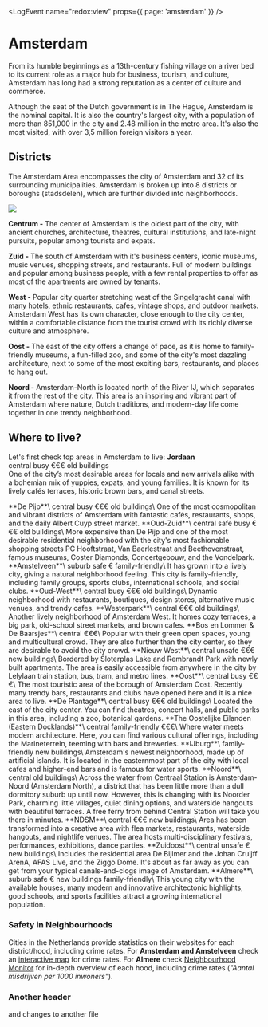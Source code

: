 
<LogEvent name="redox:view" props={{ page: 'amsterdam' }} />

[//]: <> (Section about NL RMy_VlQ9vyQ)

# Amsterdam
From its humble beginnings as a 13th-century fishing village on a river bed to its current role as a major hub for business, tourism, and culture, Amsterdam has long had a strong reputation as a center of culture and commerce.

Although the seat of the Dutch government is in The Hague, Amsterdam is the nominal capital. It is also the country's largest city, with a population of more than 851,000 in the city and 2.48 million in the metro area. It's also the most visited, with over 3,5 million foreign visitors a year.

<Youtube id="TF2qK6TX3YY" />

## Districts
The Amsterdam Area encompasses the city of Amsterdam and 32 of its surrounding
municipalities. Amsterdam is broken up into 8 districts or boroughs (stadsdelen), which are further divided into neighborhoods.

<Image src="amsterdam-districts.jpeg" />

**Centrum -** The center of Amsterdam is the oldest part of the city, with ancient churches, architecture, theatres, cultural institutions, and late-night pursuits, popular among tourists and expats.

**Zuid -** The south of Amsterdam with it's business centers, iconic museums, music venues, shopping streets, and restaurants. Full of modern buildings and popular among business people, with a few rental properties to offer as most of the apartments are owned by tenants.

**West -** Popular city quarter stretching west of the Singelgracht canal with many hotels, ethnic restaurants, cafes, vintage shops, and outdoor markets. Amsterdam West has its own character, close enough to the city center, within a comfortable distance from the tourist crowd with its richly diverse culture and atmosphere. 

**Oost -** The east of the city offers a change of pace, as it is home to family-friendly museums, a fun-filled zoo, and some of the city's most dazzling architecture, next to some of the most exciting bars, restaurants, and places to hang out.

**Noord -** Amsterdam-North is located north of the River IJ, which separates it from the rest of the city. This area is an inspiring and vibrant part of Amsterdam where nature, Dutch traditions, and modern-day life come together in one trendy neighborhood.

## Where to live?
Let's first check top areas in Amsterdam to live:
<ImageCard imageSrc="/img/hoods/jordaan.jpeg" videoId="N-XFY8KyFlI" mapQuery="Jordaan,+Amsterdam,+Netherlands">
    **Jordaan**\
    <Badge color="white">central</Badge> <Badge color="white">busy</Badge> <Badge color="yellow">€€€</Badge> <Badge color="white">old buildings</Badge>\
    One of the city’s most desirable areas for locals and new arrivals alike with a bohemian mix of yuppies, expats, and young families. It is known for its lively cafés terraces, historic brown bars, and canal streets.
</ImageCard>

<ImageCard imageSrc="/img/hoods/depijp.jpeg" videoId="9kjrKS-ZIHY" mapQuery="De+Pijp,+Amsterdam,+Netherlands">
    **De Pijp**\
    <Badge color="white">central</Badge> <Badge color="white">busy</Badge> <Badge color="yellow">€€€</Badge> <Badge color="white">old buildings</Badge>\
    One of the most cosmopolitan and vibrant districts of Amsterdam with fantastic cafés, restaurants, shops, and the daily Albert Cuyp street market.
</ImageCard>

<ImageCard imageSrc="/img/hoods/oudzuid.jpeg" videoId="HloBo9J0lDw" mapQuery="Oud-Zuid,+Amsterdam,+Netherlands">
    **Oud-Zuid**\
    <Badge color="white">central</Badge> <Badge color="green">safe</Badge>  <Badge color="white">busy</Badge> <Badge color="yellow">€€€</Badge> <Badge color="white">old buildings</Badge>\
    More expensive than De Pijp and one of the most desirable residential neighborhood with the city's most fashionable shopping streets PC Hooftstraat, Van Baerlestraat and Beethovenstraat, famous museums, Coster Diamonds, Concertgebouw, and the Vondelpark.
</ImageCard>

<ImageCard imageSrc="/img/hoods/amstelveen.jpeg" videoId="1mya35gytAA&t=40" mapQuery="Amstelveen,+Amsterdam,+Netherlands">
    **Amstelveen**\
    <Badge color="white">suburb</Badge> <Badge color="green">safe</Badge> <Badge color="green">€</Badge> <Badge color="white">family-friendly</Badge>\
    It has grown into a lively city, giving a natural neighborhood feeling. This city is family-friendly, including family groups, sports clubs, international schools, and social clubs.
</ImageCard>

<ImageCard imageSrc="/img/hoods/oudwest.jpeg" videoId="Y6O8G65lLv4" mapQuery="Oud-West,+Amsterdam,+Netherlands">
    **Oud-West**\
    <Badge color="white">central</Badge> <Badge color="white">busy</Badge> <Badge color="yellow">€€€</Badge> <Badge color="white">old buildings</Badge>\
    Dynamic neighborhood with restaurants, boutiques, design stores, alternative music venues, and trendy cafes.
</ImageCard>

<ImageCard imageSrc="/img/hoods/westerpark.jpeg" videoId="yaLo2PzDKzc" mapQuery="Westerpark,+Amsterdam,+Netherlands">
    **Westerpark**\
    <Badge color="white">central</Badge> <Badge color="yellow">€€€</Badge> <Badge color="white">old buildings</Badge>\
    Another lively neighborhood of Amsterdam West. It homes cozy terraces, a big park, old-school street markets, and brown cafes.
</ImageCard>

<ImageCard imageSrc="/img/hoods/bosenlommer.jpeg" videoId="f_3a4VRR2BA" mapQuery="Bos+en+Lommer,+Amsterdam,+Netherlands">
  **Bos en Lommer & De Baarsjes**\
    <Badge color="white">central</Badge> <Badge color="yellow">€€€</Badge>\
    Popular with their green open spaces, young and multicultural crowd. They are also further than the city center, so they are desirable to avoid the city crowd.
</ImageCard>

<ImageCard imageSrc="/img/hoods/nieuwwest.jpeg" videoId="Z62GGqqYMPE&t=39" mapQuery="Nieuw+West,+Amsterdam,+Netherlands">
  **Nieuw West**\
    <Badge color="white">central</Badge> <Badge color="red">unsafe</Badge> <Badge color="yellow">€€€</Badge> <Badge color="white">new buildings</Badge>\
    Bordered by Sloterplas Lake and Rembrandt Park with newly built apartments. The area is easily accessible from anywhere in the city by Lelylaan train station, bus, tram, and metro lines.
</ImageCard>

<ImageCard imageSrc="/img/hoods/oost.jpeg" videoId="fNvifRd6W_U" mapQuery="Oost,+Amsterdam,+Netherlands">
    **Oost**\
    <Badge color="white">central</Badge> <Badge color="white">busy</Badge> <Badge color="yellow">€€€</Badge>\
    The most touristic area of the borough of Amsterdam Oost. Recently many trendy bars, restaurants and clubs have opened here and it is a nice area to live.
</ImageCard>

<ImageCard imageSrc="/img/hoods/deplantage.jpeg" videoId="Y8F__Cj__WA" mapQuery="De+Plantage,+Amsterdam,+Netherlands">
    **De Plantage**\
    <Badge color="white">central</Badge> <Badge color="white">busy</Badge> <Badge color="yellow">€€€</Badge> <Badge color="white">old buildings</Badge>\
    Located the east of the city center. You can find theatres, concert halls, and public parks in this area, including a zoo, botanical gardens.
</ImageCard>

<ImageCard imageSrc="/img/hoods/the-oostelijke-eilanden.jpeg" videoId="HryTOb08zDM" mapQuery="Oostelijke+Eilanden,+Amsterdam,+Netherlands">
    **The Oostelijke Eilanden (Eastern Docklands)**\
    <Badge color="white">central</Badge> <Badge color="white">family-friendly</Badge> <Badge color="yellow">€€€</Badge>\
    Where water meets modern architecture. Here, you can find various cultural offerings, including the Marineterrein, teeming with bars and breweries.
</ImageCard>

<ImageCard imageSrc="/img/hoods/ijburg.jpeg" videoId="O5J5NeHh2_4&t=24" mapQuery="IJburg,+Amsterdam,+Netherlands">
    **IJburg**\
    <Badge color="white">family-friendly</Badge> <Badge color="white">new buildings</Badge>\
    Amsterdam's newest neighborhood, made up of artificial islands. It is located in the easternmost part of the city with local cafes and higher-end bars and is famous for water sports.
</ImageCard>

<ImageCard imageSrc="/img/hoods/noord.jpeg" videoId="PAM0AcMtKRk" mapQuery="Noord,+Amsterdam,+Netherlands">
    **Noord**\
    <Badge color="white">central</Badge> <Badge color="white">old buildings</Badge>\
    Across the water from Centraal Station is Amsterdam-Noord (Amsterdam North), a district that has been little more than a dull dormitory suburb up until now. However, this is changing with its Noorder Park, charming little villages, quiet dining options, and waterside hangouts with beautiful terraces. A free ferry from behind Central Station will take you there in minutes.
</ImageCard>

<ImageCard imageSrc="/img/hoods/ndsm.jpeg" videoId="KDFKvwe1odk" mapQuery="NDSM,+Amsterdam,+Netherlands">
    **NDSM**\
    <Badge color="white">central</Badge> <Badge color="yellow">€€€</Badge> <Badge color="white">new buildings</Badge>\
    Area has been transformed into a creative area with flea markets, restaurants, waterside hangouts, and nightlife venues. The area hosts multi-disciplinary festivals, performances, exhibitions, dance parties.
</ImageCard>

<ImageCard imageSrc="/img/hoods/zuidoost.jpeg" videoId="jPLcfG-vBlU" mapQuery="Zuidoost,+Amsterdam,+Netherlands">
    **Zuidoost**\
    <Badge color="white">central</Badge> <Badge color="red">unsafe</Badge> <Badge color="green">€</Badge> <Badge color="white">new buildings</Badge>\
    Includes the residential area De Bijlmer and the Johan Cruijff ArenA, AFAS Live, and the Ziggo Dome. It's about as far away as you can get from your typical canals-and-clogs image of Amsterdam.
</ImageCard>


<ImageCard imageSrc="/img/hoods/almere.jpeg" videoId="WrbAWzd40cM" mapQuery="Almere,+Netherlands">
    **Almere**\
    <Badge color="white">suburb</Badge> <Badge color="green">safe</Badge> <Badge color="green">€</Badge> <Badge color="white">new buildings</Badge> <Badge color="white">family-friendly</Badge>\
    This young city with the available houses, many modern and innovative architectonic highlights, good schools, and sports facilities attract a growing international population.
</ImageCard>

### Safety in Neighbourhoods
Cities in the Netherlands provide statistics on their websites for each district/hood, including crime rates. For **Amsterdam and Amstelveen** check an [interactive map](https://onderzoek.amsterdam.nl/interactief/dashboard-veiligheid) for crime rates. For **Almere** check [Neighbourhood Monitor](https://wijkmonitoralmere.nl/nl/start.html) for in-depth overview of each hood, including crime rates (*"Aantal misdrijven per 1000 inwoners"*).

### Another header
and changes to another file 
